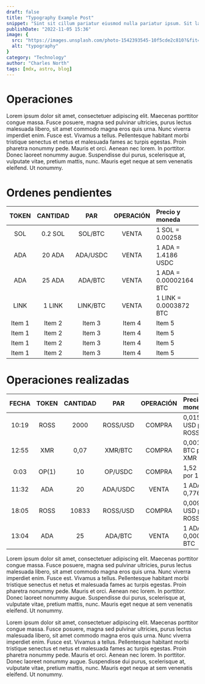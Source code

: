 ```yaml
---
draft: false
title: "Typography Example Post"
snippet: "Sint sit cillum pariatur eiusmod nulla pariatur ipsum. Sit laborum anim qui mollit tempor pariatur nisi minim dolor. Aliquip et adipisicing sit sit fugiat"
publishDate: "2022-11-05 15:36"
image: {
  src: "https://images.unsplash.com/photo-1542393545-10f5cde2c810?&fit=crop&w=430&h=240",
  alt: "typography"
}
category: "Technology"
author: "Charles North"
tags: [mdx, astro, blog]
---
```



<h1 class= "text-5xl font-bold text-center tracking-wide">Operaciones</h1>

<div
 class="mx-auto prose prose-lg mt-6 max-w-3xl prose-h3:underline prose-p:text-justify">

Lorem ipsum dolor sit amet, consectetuer adipiscing elit. Maecenas porttitor congue massa. Fusce posuere, magna sed pulvinar ultricies, purus lectus malesuada libero, sit amet commodo magna eros quis urna.
Nunc viverra imperdiet enim. Fusce est. Vivamus a tellus.
Pellentesque habitant morbi tristique senectus et netus et malesuada fames ac turpis egestas. Proin pharetra nonummy pede. Mauris et orci.
Aenean nec lorem. In porttitor. Donec laoreet nonummy augue.
Suspendisse dui purus, scelerisque at, vulputate vitae, pretium mattis, nunc. Mauris eget neque at sem venenatis eleifend. Ut nonummy.


<h1 class= "text-3xl font-bold text-center tracking-wide">Ordenes pendientes</h1>


| **TOKEN** | **CANTIDAD** | **PAR**  | **OPERACIÓN** | **Precio y moneda**  |
| :-------:| :------:| :----: | :---------: | :-------------- |
|   SOL    | 0.2 SOL |SOL/BTC |    VENTA    |  1 SOL = 0.00258 |
| ADA   | 20 ADA   | ADA/USDC| VENTA      | 1 ADA = 1.4186 USDC |
| ADA   | 25 ADA   | ADA/BTC | VENTA      | 1 ADA = 0.00002164 BTC |
| LINK  | 1 LINK   | LINK/BTC | VENTA      | 1 LINK = 0.0003872 BTC |
| Item 1   | Item 2  | Item 3 |   Item 4    |     Item 5       |
| Item 1   | Item 2  | Item 3 |   Item 4    |     Item 5       |
| Item 1   | Item 2  | Item 3 |   Item 4    |     Item 5       |
| Item 1   | Item 2  | Item 3 |   Item 4    |     Item 5       |



<h1 class= "text-3xl font-bold text-center tracking-wide">Operaciones realizadas</h1>

| **FECHA** | **TOKEN** | **CANTIDAD** | **PAR**  | **OPERACIÓN** | **Precio y moneda**  |
|:-------:|:------:| :---------: |:----------:|:---------------:|:-------------------------|
|    10:19 | ROSS      |         2000 | ROSS/USD | COMPRA        | 0,01546 USD por 1 ROSS   |
|    12:55 | XMR       |         0,07 | XMR/BTC  | COMPRA        | 0,001597 BTC por 1 XMR   |
|     0:03 | OP(1)     |           10 | OP/USDC  | COMPRA         | 1,52 USDC por 1 OP       |
|    11:32 | ADA       |           20 | ADA/USDC |  VENTA        | 1 ADA por 0,776 USDC     |
|    18:05 | ROSS      |        10833 | ROSS/USD | COMPRA        | 0,00934 USD por 1 ROSS   |
|    13:04 | ADA       |           25 | ADA/BTC  | VENTA         | 1 ADA por 0,00000926 BTC |



Lorem ipsum dolor sit amet, consectetuer adipiscing elit. Maecenas porttitor congue massa. Fusce posuere, magna sed pulvinar ultricies, purus lectus malesuada libero, sit amet commodo magna eros quis urna.
Nunc viverra imperdiet enim. Fusce est. Vivamus a tellus.
Pellentesque habitant morbi tristique senectus et netus et malesuada fames ac turpis egestas. Proin pharetra nonummy pede. Mauris et orci.
Aenean nec lorem. In porttitor. Donec laoreet nonummy augue.
Suspendisse dui purus, scelerisque at, vulputate vitae, pretium mattis, nunc. Mauris eget neque at sem venenatis eleifend. Ut nonummy.

Lorem ipsum dolor sit amet, consectetuer adipiscing elit. Maecenas porttitor congue massa. Fusce posuere, magna sed pulvinar ultricies, purus lectus malesuada libero, sit amet commodo magna eros quis urna.
Nunc viverra imperdiet enim. Fusce est. Vivamus a tellus.
Pellentesque habitant morbi tristique senectus et netus et malesuada fames ac turpis egestas. Proin pharetra nonummy pede. Mauris et orci.
Aenean nec lorem. In porttitor. Donec laoreet nonummy augue.
Suspendisse dui purus, scelerisque at, vulputate vitae, pretium mattis, nunc. Mauris eget neque at sem venenatis eleifend. Ut nonummy.

</div>